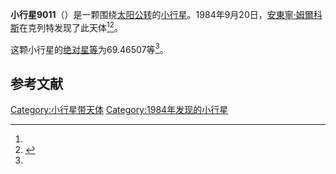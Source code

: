 {{Infobox planet
| bgcolour = #FFFFC0
| name = 9011
| symbol = 
| image = 
| caption = 
| discovery = yes
| discovery_ref = 
| discoverer = [[安東寧·姆爾科斯|安東寧·姆爾科斯]]
| discovery_site = [[克列特|克列特]] 
| discovered = 1984年9月20日
| designations = yes
| mp_name = 
| named_after = 
| alt_names = 1984 SU/ 1982 BA13
| mp_category = [[主带小行星|主带小行星]]
| orbit_ref = <ref name="a">[http://ssd.jpl.nasa.gov/sbdb.cgi?sstr=9011 9011] {{Wayback|url=http://ssd.jpl.nasa.gov/sbdb.cgi?sstr=9011 |date=20170425024614 }}，小行星數據庫瀏覽器（JPL Small-Body Database Browser）－[[美国国家航空航天局|美国国家航空航天局]]喷气推进实验室</ref>
| epoch = 2456400.5 (2013年4月18日更新)
| aphelion = {{convert|2.9108545|AU|km|3|abbr=on|lk=out}}
| perihelion = {{convert|1.7858227|AU|km|3|abbr=on}}
| semimajor = {{convert|2.3483386|AU|km|3|abbr=on}}
| eccentricity = 0.2395378
| period = 1314.436171 [[日|日]]<br />3.6[[儒略年|儒略年]]
| avg_speed = 
| inclination = 2.08659
| asc_node = 309.75532
| mean_anomaly = 
| arg_peri = 69.46507
| satellites = 
| physical_characteristics = yes
| dimensions = 
| mass = 
| density = 
| surface_grav = 
| escape_velocity = 
| sidereal_day = 
| axial_tilt = 
| pole_ecliptic_lat = 
| pole_ecliptic_lon = 
| albedo = 
| temperatures= 
| temp_name1 = 
| mean_temp_1 = 
| max_temp_1 = 
| temp_name2 = 
| max_temp_2 = 
| spectral_type = 
| abs_magnitude = 69.46507
}}

'''小行星9011'''（{{lang-en|9011}}）是一颗围绕[[太阳|太阳]][[公转|公转]]的[[小行星|小行星]]。1984年9月20日，[[安東寧·姆爾科斯|安東寧·姆爾科斯]]在克列特发现了此天体<ref name="a" /><ref>{{cite news|title=小行星列表|url=http://cfa-www.harvard.edu/iau/lists/NumberedMPs.txt|accessdate=2013-07-08|newspaper=哈佛大学|archive-date=2008-05-17|archive-url=https://web.archive.org/web/20080517010638/http://cfa-www.harvard.edu/iau/lists/NumberedMPs.txt|dead-url=no}}</ref>。

这颗小行星的[[绝对星等|绝对星等]]为69.46507等<ref name="a" />。

==参考文献==
{{reflist}}
{{Minor Planet Number|[[小行星9010|小行星9010]]|[[小行星9012|小行星9012]]}}

{{小天体}}

[[Category:小行星带天体|Category:小行星带天体]]
[[Category:1984年发现的小行星|Category:1984年发现的小行星]]

{{asteroid-stub}}